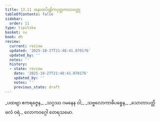 ```yaml
---
title: 13.11 အနာထပိဏ္ဍိကပုတ္တကာလဝတ္ထု
tableOfContents: false
sidebar:
  order: 11
type: tipitaka
basket: su
book: dh
review:
  current: review
  updated: '2025-10-27T21:48:41.070176'
  updated_by: ''
  notes: ''
  history:
  - state: review
    date: '2025-10-27T21:48:41.070176'
    updated_by: ''
    notes: ''
    previous_state: draft
---
```



<ReviewStatus review={frontmatter.review} showDetails={true} />

<HypothesisAnnotation frontmatter={frontmatter} />

<DynamicBreadcrumb />

<Division number="178" book="dh" e="ch" v="18" p="40">

<Paragraph number="191" type="verses" book="dh">
_ပထဗျာ ဧကရဇ္ဇေန,_  
_သဂ္ဂဿ ဂမနေန ဝါ;_  
_သဗ္ဗလောကာဓိပစ္စေန,_  
_သောတာပတ္တိဖလံ ဝရံ._  


</Paragraph>
</Division>

<Paragraph number="192" type="center" book="dh">
လောကဝဂ္ဂေါ တေရသမော.
</Paragraph>
